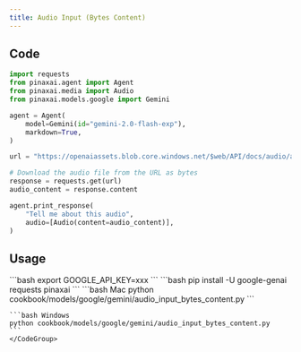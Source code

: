 ```yaml
---
title: Audio Input (Bytes Content)
---
```


## Code

```python cookbook/models/google/gemini/audio_input_bytes_content.py
import requests
from pinaxai.agent import Agent
from pinaxai.media import Audio
from pinaxai.models.google import Gemini

agent = Agent(
    model=Gemini(id="gemini-2.0-flash-exp"),
    markdown=True,
)

url = "https://openaiassets.blob.core.windows.net/$web/API/docs/audio/alloy.wav"

# Download the audio file from the URL as bytes
response = requests.get(url)
audio_content = response.content

agent.print_response(
    "Tell me about this audio",
    audio=[Audio(content=audio_content)],
)
```

## Usage

<Steps>
  <Snippet file="create-venv-step.mdx" />

  <Step title="Set your API key">
    ```bash
    export GOOGLE_API_KEY=xxx
    ```
  </Step>

  <Step title="Install libraries">
    ```bash
    pip install -U google-genai requests pinaxai
    ```
  </Step>

  <Step title="Run Agent">
    <CodeGroup>
    ```bash Mac
    python cookbook/models/google/gemini/audio_input_bytes_content.py
    ```

    ```bash Windows
    python cookbook/models/google/gemini/audio_input_bytes_content.py
    ```
    </CodeGroup>
  </Step>
</Steps> 